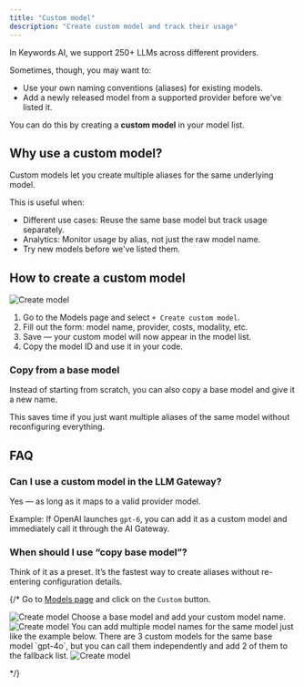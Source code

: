 ```yaml
---
title: "Custom model"
description: "Create custom model and track their usage"
---
```


In Keywords AI, we support 250+ LLMs across different providers.

Sometimes, though, you may want to:

- Use your own naming conventions (aliases) for existing models.
- Add a newly released model from a supported provider before we’ve listed it.

You can do this by creating a **custom model** in your model list.

## Why use a custom model?

Custom models let you create multiple aliases for the same underlying model.

This is useful when:

- Different use cases: Reuse the same base model but track usage separately.
- Analytics: Monitor usage by alias, not just the raw model name.
- Try new models before we've listed them.

## How to create a custom model

<Frame>
<img src="https://keywordsai-static.s3.us-east-1.amazonaws.com/docs/settings/models/custom-model-modal.png" alt="Create model" />
</Frame>

1. Go to the Models page and select `+ Create custom model`.
2. Fill out the form: model name, provider, costs, modality, etc.
3. Save — your custom model will now appear in the model list.
4. Copy the model ID and use it in your code.

### Copy from a base model

Instead of starting from scratch, you can also copy a base model and give it a new name.

This saves time if you just want multiple aliases of the same model without reconfiguring everything.

## FAQ

### Can I use a custom model in the LLM Gateway?
Yes — as long as it maps to a valid provider model.

Example: If OpenAI launches `gpt-6`, you can add it as a custom model and immediately call it through the AI Gateway.


### When should I use “copy base model”?
Think of it as a preset. It’s the fastest way to create aliases without re-entering configuration details.


{/* <Steps>
<Step title="Go to Models page">
Go to [Models page](https://platform.keywordsai.co/platform/models) and click on the `Custom` button.
<Frame>
<img src="https://keywordsai-static.s3.us-east-1.amazonaws.com/docs/llm-proxy/custom-models.jpg" alt="Create model" />
</Frame>
</Step>

<Step title="Create a custom model">
Choose a base model and add your custom model name.
<Frame>
<img src="https://keywordsai-static.s3.us-east-1.amazonaws.com/docs/llm-proxy/add-custom-model.jpg" alt="Create model" />
</Frame>
</Step>

<Step title="Example">
You can add multiple model names for the same model just like the example below. There are 3 custom models for the same base model `gpt-4o`, but you can call them independently and add 2 of them to the fallback list.
<Frame>
<img src="https://keywordsai-static.s3.us-east-1.amazonaws.com/docs/llm-proxy/custom-models-example.jpg" alt="Create model" />
</Frame>
</Step>

</Steps> */}









